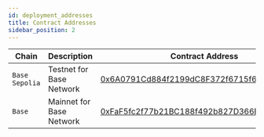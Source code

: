 ```yaml
---
id: deployment_addresses
title: Contract Addresses
sidebar_position: 2
---
```


| Chain | Description | Contract Address |
|---|---|---|
| `Base Sepolia` | Testnet for Base Network | [0x6A0791Cd884f2199dC8F372f6715f675D2950922](https://sepolia.basescan.org/address/0x6A0791Cd884f2199dC8F372f6715f675D2950922) |
| `Base` | Mainnet for Base Network | [0xFaF5fc2f77b21BC188f492b827D366B03a07c61f](https://basescan.org/address/0xFaF5fc2f77b21BC188f492b827D366B03a07c61f) |